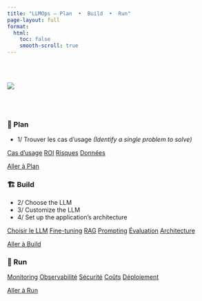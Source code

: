 ---
title: "LLMOps — Plan  •  Build  •  Run"
page-layout: full
format:
  html:
    toc: false
    smooth-scroll: true
---

<br></br>

![](llmops-workflow.svg){fig-align="center"}

<br></br>

::: {.llmops}

::: {.llmops-card}
### 🧭 Plan
- 1/ Trouver les cas d'usage _[(Identify a single problem to solve)]{.llmops-en}_

::: {.llmops-chips}
[Cas d’usage](plan.qmd#cas-usage){.chip}
[ROI](plan.qmd#roi){.chip}
[Risques](plan.qmd#risques){.chip}
[Données](plan.qmd#donnees){.chip}
:::

[Aller à Plan](plan.qmd){.llmops-stretched aria-label="Ouvrir la page Plan"}
:::

::: {.llmops-card}
### 🏗️ Build
- 2/ Choose the LLM  
- 3/ Customize the LLM  
- 4/ Set up the application's architecture

::: {.llmops-chips}
[Choisir le LLM](build.qmd#choose-llm){.chip}
[Fine-tuning](build.qmd#fine-tuning){.chip}
[RAG](build.qmd#rag){.chip}
[Prompting](build.qmd#prompt){.chip}
[Évaluation](build.qmd#evaluation){.chip}
[Architecture](build.qmd#architecture){.chip}
:::

[Aller à Build](build.qmd){.llmops-stretched aria-label="Ouvrir la page Build"}
:::

::: {.llmops-card}
### 🚀 Run
<!-- Ajoute ici tes points d'exploitation / monitoring / sécurité -->

::: {.llmops-chips}
[Monitoring](run.qmd#monitoring){.chip}
[Observabilité](run.qmd#observabilite){.chip}
[Sécurité](run.qmd#securite){.chip}
[Coûts](run.qmd#couts){.chip}
[Déploiement](run.qmd#deploiement){.chip}
:::

[Aller à Run](run.qmd){.llmops-stretched aria-label="Ouvrir la page Run"}
:::

:::

